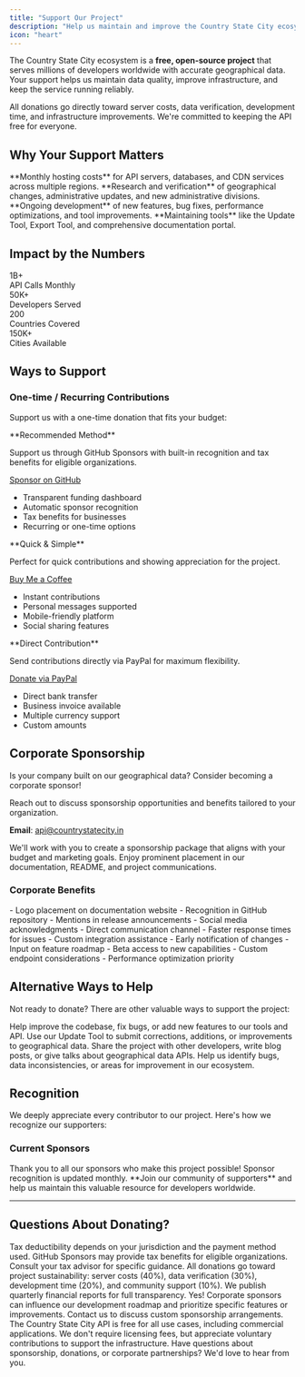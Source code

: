 ```yaml
---
title: "Support Our Project"
description: "Help us maintain and improve the Country State City ecosystem by supporting our mission to provide free, accurate geographical data to developers worldwide."
icon: "heart"
---
```


The Country State City ecosystem is a **free, open-source project** that serves millions of developers worldwide with accurate geographical data. Your support helps us maintain data quality, improve infrastructure, and keep the service running reliably.

<Info>
All donations go directly toward server costs, data verification, development time, and infrastructure improvements. We're committed to keeping the API free for everyone.
</Info>

## Why Your Support Matters

<CardGroup cols={2}>
<Card title="Server Infrastructure" icon="server">
  **Monthly hosting costs** for API servers, databases, and CDN services across multiple regions.
</Card>

<Card title="Data Accuracy" icon="magnifying-glass">
  **Research and verification** of geographical changes, administrative updates, and new administrative divisions.
</Card>

<Card title="Development Time" icon="code">
  **Ongoing development** of new features, bug fixes, performance optimizations, and tool improvements.
</Card>

<Card title="Community Tools" icon="users">
  **Maintaining tools** like the Update Tool, Export Tool, and comprehensive documentation portal.
</Card>
</CardGroup>

## Impact by the Numbers

<div className="grid grid-cols-2 md:grid-cols-4 gap-4 my-6">
  <div className="text-center p-4 border rounded-lg">
    <div className="text-2xl font-bold text-blue-600">1B+</div>
    <div className="text-sm text-gray-600">API Calls Monthly</div>
  </div>
  <div className="text-center p-4 border rounded-lg">
    <div className="text-2xl font-bold text-green-600">50K+</div>
    <div className="text-sm text-gray-600">Developers Served</div>
  </div>
  <div className="text-center p-4 border rounded-lg">
    <div className="text-2xl font-bold text-purple-600">200</div>
    <div className="text-sm text-gray-600">Countries Covered</div>
  </div>
  <div className="text-center p-4 border rounded-lg">
    <div className="text-2xl font-bold text-orange-600">150K+</div>
    <div className="text-sm text-gray-600">Cities Available</div>
  </div>
</div>

## Ways to Support

### One-time / Recurring Contributions

Support us with a one-time donation that fits your budget:

<Tabs>
<Tab title="GitHub Sponsors">
**Recommended Method**

Support us through GitHub Sponsors with built-in recognition and tax benefits for eligible organizations.

[Sponsor on GitHub](https://github.com/sponsors/dr5hn)

- Transparent funding dashboard
- Automatic sponsor recognition
- Tax benefits for businesses
- Recurring or one-time options
</Tab>

<Tab title="Buy Me a Coffee">
**Quick & Simple**

Perfect for quick contributions and showing appreciation for the project.

[Buy Me a Coffee](https://buymeacoffee.com/dr5hn)

- Instant contributions
- Personal messages supported
- Mobile-friendly platform
- Social sharing features
</Tab>

<Tab title="PayPal">
**Direct Contribution**

Send contributions directly via PayPal for maximum flexibility.

[Donate via PayPal](mailto:api@countrystatecity.in?subject=PayPal%20Donation)

- Direct bank transfer
- Business invoice available
- Multiple currency support
- Custom amounts
</Tab>
</Tabs>

## Corporate Sponsorship

Is your company built on our geographical data? Consider becoming a corporate sponsor!

<Steps>
<Step title="Contact Us">
  Reach out to discuss sponsorship opportunities and benefits tailored to your organization.
  
  **Email**: [api@countrystatecity.in](mailto:api@countrystatecity.in)
</Step>

<Step title="Custom Package">
  We'll work with you to create a sponsorship package that aligns with your budget and marketing goals.
</Step>

<Step title="Get Recognition">
  Enjoy prominent placement in our documentation, README, and project communications.
</Step>
</Steps>

### Corporate Benefits

<AccordionGroup>
<Accordion title="Brand Visibility">
  - Logo placement on documentation website
  - Recognition in GitHub repository
  - Mentions in release announcements
  - Social media acknowledgments
</Accordion>

<Accordion title="Priority Support">
  - Direct communication channel
  - Faster response times for issues
  - Custom integration assistance
  - Early notification of changes
</Accordion>

<Accordion title="Development Influence">
  - Input on feature roadmap
  - Beta access to new capabilities
  - Custom endpoint considerations
  - Performance optimization priority
</Accordion>
</AccordionGroup>

## Alternative Ways to Help

Not ready to donate? There are other valuable ways to support the project:

<CardGroup cols={2}>
<Card title="Contribute Code" icon="code-branch" href="https://github.com/dr5hn/countries-states-cities-database">
  Help improve the codebase, fix bugs, or add new features to our tools and API.
</Card>

<Card title="Update Data" icon="pencil" href="/tools/update-tool">
  Use our Update Tool to submit corrections, additions, or improvements to geographical data.
</Card>

<Card title="Spread the Word" icon="share">
  Share the project with other developers, write blog posts, or give talks about geographical data APIs.
</Card>

<Card title="Report Issues" icon="bug" href="https://github.com/dr5hn/countries-states-cities-database/issues">
  Help us identify bugs, data inconsistencies, or areas for improvement in our ecosystem.
</Card>
</CardGroup>

## Recognition

We deeply appreciate every contributor to our project. Here's how we recognize our supporters:

### Current Sponsors

<Info>
Thank you to all our sponsors who make this project possible! Sponsor recognition is updated monthly.
</Info>

<Check>
**Join our community of supporters** and help us maintain this valuable resource for developers worldwide.
</Check>

---

## Questions About Donating?

<AccordionGroup>
<Accordion title="Is my donation tax deductible?">
  Tax deductibility depends on your jurisdiction and the payment method used. GitHub Sponsors may provide tax benefits for eligible organizations. Consult your tax advisor for specific guidance.
</Accordion>

<Accordion title="How do you use the donations?">
  All donations go toward project sustainability: server costs (40%), data verification (30%), development time (20%), and community support (10%). We publish quarterly financial reports for full transparency.
</Accordion>

<Accordion title="Can I sponsor specific features?">
  Yes! Corporate sponsors can influence our development roadmap and prioritize specific features or improvements. Contact us to discuss custom sponsorship arrangements.
</Accordion>

<Accordion title="Do you offer commercial licenses?">
  The Country State City API is free for all use cases, including commercial applications. We don't require licensing fees, but appreciate voluntary contributions to support the infrastructure.
</Accordion>
</AccordionGroup>

<CardGroup>
<Card title="Questions?" icon="envelope" href="mailto:api@countrystatecity.in">
  Have questions about sponsorship, donations, or corporate partnerships? We'd love to hear from you.
</Card>
</CardGroup>